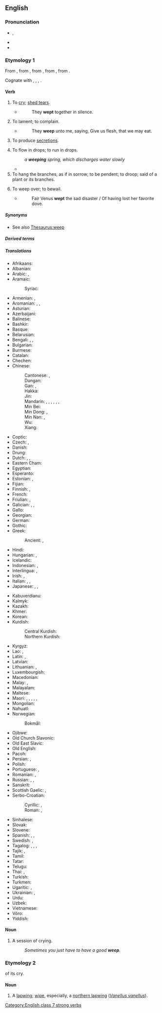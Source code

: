 ==English==

===Pronunciation===
* {{enPR|wēp}}, {{IPA|en|/wiːp/}}
* {{audio|en|en-us-weep.ogg|Audio (US)}}
* {{rhymes|en|iːp}}

===Etymology 1===
From {{inh|en|enm|wepen}}, from {{inh|en|ang|wēpan||to weep, complain, bewail, mourn over, deplore}}, from {{inh|en|gmw-pro|*wōpijan}}, from {{inh|en|gem-pro|*wōpijaną||to weep}}, from {{der|en|ine-pro|*weh₂b-||to call, cry, complain}}. 

Cognate with {{cog|sco|wepe}}, {{m|sco|weip||to weep}}, {{cog|stq|wapia||to cry, complain}}, {{cog|is|æpa||to yell, shout}}.

====Verb====
{{en-verb|weeps|weeping|wept|past2=weeped}}

# To [[cry]]; [[shed tears]].
#* {{RQ:Longfellow Evangeline|I}}
#*: They '''wept''' together in silence.
# To lament; to complain.
#* {{RQ:KJV|Numbers|11|13}}
#*: They '''weep''' unto me, saying, Give us flesh, that we may eat.
# {{lb|en|medicine|of a|[[wound]] or [[sore]]}} To produce [[secretion]]s.
# To flow in drops; to run in drops.
#: ''a '''weeping''' spring, which discharges water slowly''
#* {{RQ:Shakespeare Henry 4-2|IV|iii|passage=The blood '''weeps''' from my heart.}}
# To hang the branches, as if in sorrow; to be pendent; to droop; said of a plant or its branches.
# {{lb|en|obsolete|transitive}} To weep over; to bewail.
#* {{RQ:Prior The Dove}}
#*: Fair Venus '''wept''' the sad disaster / Of having lost her favorite dove.

=====Synonyms=====
* See also [[Thesaurus:weep]]

=====Derived terms=====
{{der3|en|beweep|forweep|weep in one's beer|weepy|weeping willow}}

=====Translations=====
{{trans-top|to cry, shed tears}}
* Afrikaans: {{t+|af|huil}}
* Albanian: {{t+|sq|qaj}}
* Arabic: {{t|ar|بَكَى}}, {{t|ar|يَبْكِي}} {{qualifier|present tense}}
* Aramaic:
*: Syriac: {{t|syc|ܒܟܐ|tr=bka}}
* Armenian: {{t+|hy|լալ}}, {{t|hy|լաց լինել}}
* Aromanian: {{t|rup|plãngu}}, {{t|rup|lãcãrmedz}}, {{t|rup|lãcrimedz}}
* Asturian: {{t+|ast|llorar}}
* Azerbaijani: {{t+|az|ağlamaq}}
* Balinese: {{t|ban|ngeling}}
* Bashkir: {{t|ba|илау}}
* Basque: {{t|eu|negar egin}}
* Belarusian: {{t|be|пла́каць|impf}}
* Bengali: {{t+|bn|কাঁদা}}, {{t|bn|কান্দা}}, {{t|bn|ক্রন্দন করা}}
* Bulgarian: {{t+|bg|пла́ча|impf}}
* Burmese: {{t+|my|ငို}}
* Catalan: {{t+|ca|plorar}}
* Chechen: {{t|ce|делха}}
* Chinese:
*: Cantonese: {{t|yue|喊|tr=haam3}}, {{t|yue|哭|tr=huk1}} {{q|formal writing}}
*: Dungan: {{t|dng|кў}}
*: Gan: {{t|gan|哭|tr=kuh6}}, {{t|gan|叫|tr=jieu4}}
*: Hakka: {{t|hak|叫|tr=kieu}}
*: Jin: {{t|cjy|哭|tr=kueh4}}
*: Mandarin: {{t+|cmn|哭|tr=kū}}, {{t+|cmn|抽泣|tr=chōuqì}}, {{t+|cmn|泣|tr=qì}} {{qualifier|literary}}, {{t|cmn|流眼淚}}, {{t|cmn|流眼泪|tr=liú yǎnlèi}}, {{t+|cmn|流淚}}, {{t+|cmn|流泪|tr=liúlèi}}
*: Min Bei: {{t|mnp|啼|tr=tî}}
*: Min Dong: {{t|cdo|啼嘛|tr=tiè-mà}}, {{t|cdo|啼|tr=tiè}}
*: Min Nan: {{t|nan|吼|tr=háu}}, {{t+|nan|哭|tr=khàu}}
*: Wu: {{t|wuu|哭|tr=khoq}}
*: Xiang: {{t|hsn|哭|tr=ku6}}
* Coptic: {{t|cop|ⲣⲓⲙⲉ}}
* Czech: {{t+|cs|plakat|impf}}, {{t+|cs|brečet|impf}}
* Danish: {{t+|da|græde}}
* Drung: {{t|duu|ngeu}}
* Dutch: {{t+|nl|huilen}}, {{t+|nl|wenen}}, {{t+|nl|schreien}}
* Eastern Cham: {{t|cjm|ꨨꨳꨩ}}
* Egyptian: {{t-egy|rmj|h=r-m-D9}}
* Esperanto: {{t|eo|larmi}}
* Estonian: {{t+|et|nutma}}, {{t|et|nuuksuma}}
* Fijian: {{t|fj|tagica}}
* Finnish: {{t+|fi|itkeä}}, {{t+|fi|kyynelehtiä}}
* French: {{t+|fr|pleurer}}
* Friulian: {{t|fur|vaî}}, {{t|fur|lagrimâ}}
* Galician: {{t+|gl|lagrimexar}}, {{t+|gl|chorar}}, {{t+|gl|bagoar}}
* Gallo: {{t|roa-gal|breur'}}
* Georgian: {{t|ka|ტირილი}}
* German: {{t+|de|weinen}}
* Gothic: {{t|got|𐌲𐍂𐌴𐍄𐌰𐌽}}
* Greek: {{t+|el|κλαίω}}
*: Ancient: {{t|grc|κλαίω}}, {{t|grc|δακρύω}}
* Hindi: {{t+|hi|रोना}}
* Hungarian: {{t|hu|sír#Hungarian-to-cry}}, {{t+|hu|könnyezik}}
* Icelandic: {{t+|is|gráta}}
* Indonesian: {{t+|id|tangis}}, {{t+|id|menangis}}
* Interlingua: {{t|ia|plorar}}, {{t|ia|lacrimar}}
* Irish: {{t|ga|caoin}}, {{t|ga|goil}}
* Italian: {{t+|it|piangere}}, {{t|it|[[versare]] [[lacrime]]}}, {{t+|it|lacrimare}}
* Japanese: {{t+|ja|泣く|tr=なく, naku}}, {{t+|ja|すすり泣く|tr=susurinaku}}, {{t+|ja|しくしく|tr=shikushiku naku|alt=しくしく泣く}}
{{trans-mid}}
* Kabuverdianu: {{t|kea|txora}}
* Kalmyk: {{t|xal|уульх}}
* Kazakh: {{t+|kk|жылау}}
* Khmer: {{t+|km|យំ}}
* Korean: {{t+|ko|울다}}
* Kurdish:
*: Central Kurdish: {{t+|ckb|گریان}}
*: Northern Kurdish: {{t+|kmr|girîn}}
* Kyrgyz: {{t+|ky|ыйлоо}}
* Lao: {{t|lo|ກຳສວນ}}, {{t|lo|ຍົມ}}
* Latin: {{t+|la|fleō}}, {{t+|la|lacrimō}}
* Latvian: {{t|lv|raudāt}}
* Lithuanian: {{t+|lt|verkti}}, {{t|lt|raudoti}}
* Luxembourgish: {{t+|lb|kräischen}}
* Macedonian: {{t|mk|плаче|impf}}
* Malay: {{t|ms|tangis}}, {{t|ms|menangis}}
* Malayalam: {{t+|ml|കരയുക}}
* Maltese: {{t|mt|beka}}
* Maori: {{t|mi|wairutu}}, {{t|mi|wairurutu}}, {{t|mi|tangitangi}}, {{t|mi|rutu}}, {{t|mi|rurutu}}, {{t|mi|taurere}}
* Mongolian: {{t+|mn|уйлах}}
* Nahuatl: {{t|nah|chocaya}}
* Norwegian:
*: Bokmål: {{t+|nb|gråte}}
* Ojibwe: {{t|oj|mawi}}
* Old Church Slavonic: {{t|cu|плакати|impf}}
* Old East Slavic: {{t|orv|плакати|impf}}
* Old English: {{t|ang|grēotan}}
* Pacoh: {{t|pac|nhiêm}}
* Persian: {{t+|fa|گریستن|tr=geristan}}, {{t+|fa|گریه کردن|tr=gerye kardan}}
* Polish: {{t+|pl|płakać|impf}}
* Portuguese: {{t+|pt|chorar}}, {{t+|pt|lacrimejar}}
* Romanian: {{t+|ro|plânge}}, {{t+|ro|lăcrima}}
* Russian: {{t+|ru|пла́кать|impf}}, {{t+|ru|рыда́ть|impf}}, {{t|ru|[[лить]] [[слеза|слёзы]]|impf}}
* Sanskrit: {{t+|sa|रोदिति}}
* Scottish Gaelic: {{t|gd|caoin}}, {{t|gd|guil}}
* Serbo-Croatian:
*: Cyrillic: {{t|sh|пла̏кати|impf}}, {{t|sh|јецати|impf}}
*: Roman: {{t+|sh|plȁkati|impf}}, {{t+|sh|jecati|impf}}
* Sinhalese: {{t|si|අඬනවා}}
* Slovak: {{t|sk|plakať|impf}}
* Slovene: {{t+|sl|jokati|impf}}
* Spanish: {{t+|es|llorar}}, {{t+|es|lagrimar}}, {{t|es|lacrimar}}
* Swedish: {{t+|sv|gråta}}, {{t+|sv|grina}}
* Tagalog: {{t|tl|lumuha}}, {{t|tl|umiyak}}, {{t|tl|humagulgol}}, {{t|tl|humagulhol}}
* Tajik: {{t|tg|геристан}}, {{t|tg|герйе кардан}}
* Tamil: {{t+|ta|அழு}}
* Tatar: {{t+|tt|еларга}}
* Telugu: {{t+|te|ఏడ్చు}}
* Thai: {{t+|th|ร้องไห้}}, {{t|th|ร่ำไห้|tr=râm-hâi}}
* Turkish: {{t+|tr|ağlamak}}
* Turkmen: {{t+|tk|aglamak}}
* Ugaritic: {{t|uga|𐎁𐎋𐎊}}, {{t|uga|𐎄𐎎𐎓}}
* Ukrainian: {{t|uk|пла́кати|impf}}, {{t|uk|схли́пувати|impf}}
* Urdu: {{t|ur|رونا|tr=ronā}}
* Uzbek: {{t+|uz|yigʻlamoq}}
* Vietnamese: {{t+|vi|khóc}}
* Võro: {{t|vro|ikma}}
* Yiddish: {{t|yi|וויינען}}
{{trans-bottom}}

====Noun====
{{en-noun}}

# A session of crying.
#: ''Sometimes you just have to have a good '''weep'''.''

===Etymology 2===
{{onomatopoeic|en|title=Imitative}} of its cry.

====Noun====
{{en-noun}}

# A [[lapwing]]; [[wipe]], especially, a [[northern lapwing]] (''[[Vanellus vanellus]]'').

[[Category:English class 7 strong verbs]]